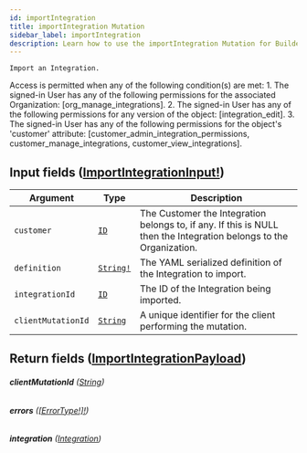 ```yaml
---
id: importIntegration
title: importIntegration Mutation
sidebar_label: importIntegration
description: Learn how to use the importIntegration Mutation for Builder's API.
---
```


    Import an Integration.

Access is permitted when any of the following condition(s) are met: 1. The signed-in User has any of the following permissions for the associated Organization: [org_manage_integrations]. 2. The signed-in User has any of the following permissions for any version of the object: [integration_edit]. 3. The signed-in User has any of the following permissions for the object's 'customer' attribute: [customer_admin_integration_permissions, customer_manage_integrations, customer_view_integrations].

## Input fields ([ImportIntegrationInput!](/self-managed/composer/builder/api/schema/input_object/ImportIntegrationInput.mdx))

| Argument           | Type                                      | Description                                                                                                        |
| ------------------ | ----------------------------------------- | ------------------------------------------------------------------------------------------------------------------ |
| `customer`         | [`ID`](/self-managed/composer/builder/api/schema/scalar/ID.mdx)          | The Customer the Integration belongs to, if any. If this is NULL then the Integration belongs to the Organization. |
| `definition`       | [`String!`](/self-managed/composer/builder/api/schema/scalar/String.mdx) | The YAML serialized definition of the Integration to import.                                                       |
| `integrationId`    | [`ID`](/self-managed/composer/builder/api/schema/scalar/ID.mdx)          | The ID of the Integration being imported.                                                                          |
| `clientMutationId` | [`String`](/self-managed/composer/builder/api/schema/scalar/String.mdx)  | A unique identifier for the client performing the mutation.                                                        |

## Return fields ([ImportIntegrationPayload](/self-managed/composer/builder/api/schema/object/ImportIntegrationPayload.mdx))

###### <b>clientMutationId</b> ([String](/self-managed/composer/builder/api/schema/scalar/String.mdx))

###### <b>errors</b> ([[ErrorType!]!](/self-managed/composer/builder/api/schema/object/ErrorType.mdx))

###### <b>integration</b> ([Integration](/self-managed/composer/builder/api/schema/object/Integration.mdx))
